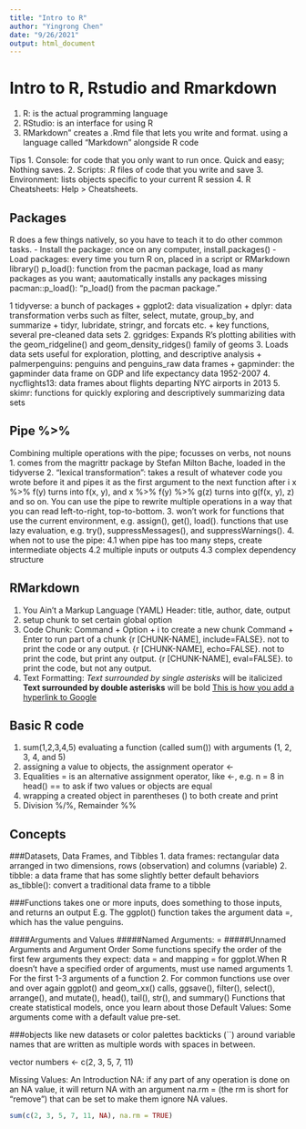 ```yaml
---
title: "Intro to R"
author: "Yingrong Chen"
date: "9/26/2021"
output: html_document
---
```


# Intro to R, Rstudio and Rmarkdown
1. R: is the actual programming language
2. RStudio: is an interface for using R
3. RMarkdown" creates a .Rmd file that lets you write and format. using a language called “Markdown” alongside R code

Tips
1. Console: for code that you only want to run once. Quick and easy; Nothing saves.
2. Scripts: .R files of code that you write and save
3. Environment:  lists objects specific to your current R session
4. R Cheatsheets: Help > Cheatsheets.

## Packages
R does a few things natively, so you have to teach it to do other common tasks. 
- Install the package: once on any computer, install.packages()
- Load packages: every time you turn R on, placed in a script or RMarkdown
library()
p_load(): function from the pacman package, load as many packages as you want; aautomatically installs any packages missing
pacman::p_load(): “p_load() from the pacman package.”

1 tidyverse: a bunch of packages 
+ ggplot2: data visualization
+ dplyr: data transformation verbs such as filter, select, mutate, group_by, and summarize
+ tidyr, lubridate, stringr, and forcats etc.
+ key functions, several pre-cleaned data sets
2. ggridges: Expands R's plotting abilities with the geom_ridgeline() and geom_density_ridges() family of geoms
3. Loads data sets useful for exploration, plotting, and descriptive analysis
+ palmerpenguins: penguins and penguins_raw data frames
+ gapminder: the gapminder data frame on GDP and life expectancy data 1952-2007
4. nycflights13: data frames about flights departing NYC airports in 2013
5. skimr: functions for quickly exploring and descriptively summarizing data sets

## Pipe %>%
Combining multiple operations with the pipe; focusses on verbs, not nouns
1. comes from the magrittr package by Stefan Milton Bache, loaded in the tidyverse 
2. “lexical transformation”: takes a result of whatever code you wrote before it and pipes it as the first argument to the next function after i
x %>% f(y) turns into f(x, y), and x %>% f(y) %>% g(z) turns into g(f(x, y), z) and so on. You can use the pipe to rewrite multiple operations in a way that you can read left-to-right, top-to-bottom.
3. won’t work for functions that use the current environment, e.g. assign(), get(), load(). functions that use lazy evaluation, e.g. try(), suppressMessages(), and suppressWarnings().
4. when not to use the pipe: 
4.1 when pipe has too many steps, create intermediate objects
4.2 multiple inputs or outputs
4.3 complex dependency structure

## RMarkdown
1. You Ain’t a Markup Language (YAML) Header: title, author, date, output
2. setup chunk to set certain global option
3. Code Chunk: 
Command + Option + i to create a new chunk
Command + Enter to run part of a chunk
{r [CHUNK-NAME], include=FALSE}. not to print the code or any output.
{r [CHUNK-NAME], echo=FALSE}. not to print the code, but print any output.
{r [CHUNK-NAME], eval=FALSE}. to print the code, but not any output.
4. Text Formatting: 
*Text surrounded by single asterisks* will be italicized
**Text surrounded by double asterisks** will be bold
[This is how you add a hyperlink to Google](www.google.com)

## Basic R code 
1. sum(1,2,3,4,5) evaluating a function (called sum()) with arguments (1, 2, 3, 4, and 5)
2. assigning a value to objects, the assignment operator <-
3. Equalities
= is an alternative assignment operator, like <-, e.g. n = 8 in head()
== to ask if two values or objects are equal 
4. wrapping a created object in parentheses () to both create and print 
5. Division %/%, Remainder %%

## Concepts
###Datasets, Data Frames, and Tibbles
1.  data frames: rectangular data arranged in two dimensions, rows (observation) and columns (variable)
2. tibble:  a data frame that has some slightly better default behaviors
as_tibble(): convert a traditional data frame to a tibble

###Functions
takes one or more inputs, does something to those inputs, and returns an output
E.g. The ggplot() function takes the argument data =, which has the value penguins.

####Arguments and Values
#####Named Arguments: <ARGUMENT NAME> = <VALUE>
#####Unnamed Arguments and Argument Order
Some functions specify the order of the first few arguments they expect: data = and  mapping = for ggplot.When R doesn’t have a specified order of arguments, must use named arguments
1. For the first 1-3 arguments of a function
2. For common functions use over and over again 
ggplot() and geom_xx() calls, ggsave(), filter(), select(), arrange(), and  mutate(), head(),  tail(), str(), and summary()
Functions that create statistical models, once you learn about those
Default Values: Some arguments come with a default value pre-set. 


###objects 
like new datasets or color palettes
backticks (``) around variable names that are written as multiple words with spaces in between.

vector
numbers <- c(2, 3, 5, 7, 11)

Missing Values: An Introduction
NA: if any part of any operation is done on an  NA value, it will return NA with an argument  na.rm = (the rm is short for “remove”) that can be set to make them ignore NA values. 
```r
sum(c(2, 3, 5, 7, 11, NA), na.rm = TRUE)
```


